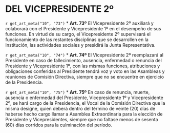 # DEL VICEPRESIDENTE 2º {#cap10}

`r get_art_meta("10", "73")`
* **Art. 73º**
El Vicepresidente 2º auxiliará y colaborará con el Presidente y Vicepresidente 1º en el desempeño de sus funciones. En virtud de su cargo, el Vicepresidente 2º supervisará el funcionamiento de las restantes disciplinas que se desarrollen en la Institución, las actividades sociales y presidirá la Junta Representativa.

`r get_art_meta("10", "74")`
* **Art. 74º**
El Vicepresidente 2º reemplazará al Presidente en caso de fallecimiento, ausencia, enfermedad o renuncia del Presidente y Vicepresidente 1º, con las mismas funciones, atribuciones y obligaciones conferidas al Presidente tendrá voz y voto en las Asambleas y reuniones de Comisión Directiva, siempre que no se encuentre en ejercicio de la Presidencia.

`r get_art_meta("10", "75")`
* **Art. 75º**
En caso de renuncia, muerte, ausencia o enfermedad del Presidente, Vicepresidente 1º y Vicepresidente 2º, se hará cargo de la Presidencia, el Vocal de la Comisión Directiva que la misma designe, quien deberá dentro del término de veinte (20) días de haberse hecho cargo llamar a Asamblea Extraordinaria para la elección de Presidente y Vicepresidentes, siempre que no faltase menos de sesenta (60) días corridos para la culminación del período.
